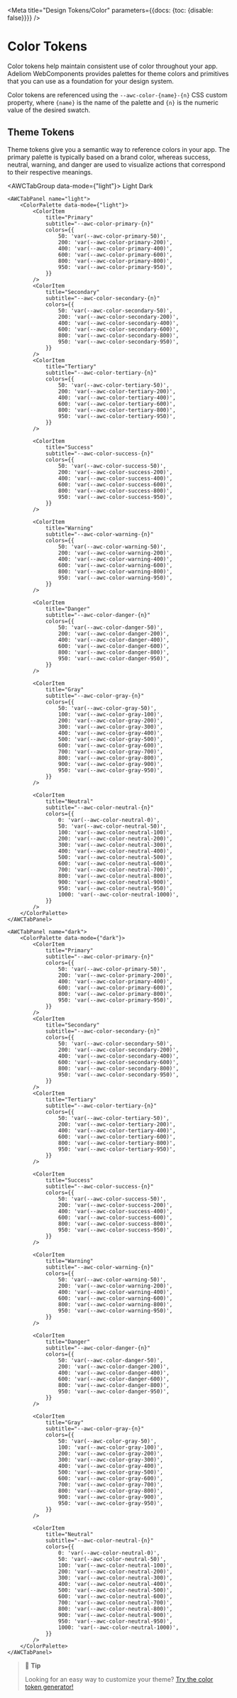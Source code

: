 
<Meta title="Design Tokens/Color" parameters={{docs: {toc: {disable: false}}}} />

# Color Tokens

Color tokens help maintain consistent use of color throughout your app. Adeliom WebComponents provides palettes for theme colors and primitives that you can use as a foundation for your design system.

Color tokens are referenced using the `--awc-color-{name}-{n}` CSS custom property, where `{name}` is the name of the palette and `{n}` is the numeric value of the desired swatch.

## Theme Tokens

Theme tokens give you a semantic way to reference colors in your app. The primary palette is typically based on a brand color, whereas success, neutral, warning, and danger are used to visualize actions that correspond to their respective meanings.

<AWCTabGroup data-mode={"light"}>
    <AWCTab slot="nav" panel="light">Light</AWCTab>
    <AWCTab slot="nav" panel="dark">Dark</AWCTab>

    <AWCTabPanel name="light">
        <ColorPalette data-mode={"light"}>
            <ColorItem
                title="Primary"
                subtitle="--awc-color-primary-{n}"
                colors={{
                    50: 'var(--awc-color-primary-50)',
                    200: 'var(--awc-color-primary-200)',
                    400: 'var(--awc-color-primary-400)',
                    600: 'var(--awc-color-primary-600)',
                    800: 'var(--awc-color-primary-800)',
                    950: 'var(--awc-color-primary-950)',
                }}
            />
            <ColorItem
                title="Secondary"
                subtitle="--awc-color-secondary-{n}"
                colors={{
                    50: 'var(--awc-color-secondary-50)',
                    200: 'var(--awc-color-secondary-200)',
                    400: 'var(--awc-color-secondary-400)',
                    600: 'var(--awc-color-secondary-600)',
                    800: 'var(--awc-color-secondary-800)',
                    950: 'var(--awc-color-secondary-950)',
                }}
            />
            <ColorItem
                title="Tertiary"
                subtitle="--awc-color-tertiary-{n}"
                colors={{
                    50: 'var(--awc-color-tertiary-50)',
                    200: 'var(--awc-color-tertiary-200)',
                    400: 'var(--awc-color-tertiary-400)',
                    600: 'var(--awc-color-tertiary-600)',
                    800: 'var(--awc-color-tertiary-800)',
                    950: 'var(--awc-color-tertiary-950)',
                }}
            />

            <ColorItem
                title="Success"
                subtitle="--awc-color-success-{n}"
                colors={{
                    50: 'var(--awc-color-success-50)',
                    200: 'var(--awc-color-success-200)',
                    400: 'var(--awc-color-success-400)',
                    600: 'var(--awc-color-success-600)',
                    800: 'var(--awc-color-success-800)',
                    950: 'var(--awc-color-success-950)',
                }}
            />

            <ColorItem
                title="Warning"
                subtitle="--awc-color-warning-{n}"
                colors={{
                    50: 'var(--awc-color-warning-50)',
                    200: 'var(--awc-color-warning-200)',
                    400: 'var(--awc-color-warning-400)',
                    600: 'var(--awc-color-warning-600)',
                    800: 'var(--awc-color-warning-800)',
                    950: 'var(--awc-color-warning-950)',
                }}
            />

            <ColorItem
                title="Danger"
                subtitle="--awc-color-danger-{n}"
                colors={{
                    50: 'var(--awc-color-danger-50)',
                    200: 'var(--awc-color-danger-200)',
                    400: 'var(--awc-color-danger-400)',
                    600: 'var(--awc-color-danger-600)',
                    800: 'var(--awc-color-danger-800)',
                    950: 'var(--awc-color-danger-950)',
                }}
            />

            <ColorItem
                title="Gray"
                subtitle="--awc-color-gray-{n}"
                colors={{
                    50: 'var(--awc-color-gray-50)',
                    100: 'var(--awc-color-gray-100)',
                    200: 'var(--awc-color-gray-200)',
                    300: 'var(--awc-color-gray-300)',
                    400: 'var(--awc-color-gray-400)',
                    500: 'var(--awc-color-gray-500)',
                    600: 'var(--awc-color-gray-600)',
                    700: 'var(--awc-color-gray-700)',
                    800: 'var(--awc-color-gray-800)',
                    900: 'var(--awc-color-gray-900)',
                    950: 'var(--awc-color-gray-950)',
                }}
            />

            <ColorItem
                title="Neutral"
                subtitle="--awc-color-neutral-{n}"
                colors={{
                    0: 'var(--awc-color-neutral-0)',
                    50: 'var(--awc-color-neutral-50)',
                    100: 'var(--awc-color-neutral-100)',
                    200: 'var(--awc-color-neutral-200)',
                    300: 'var(--awc-color-neutral-300)',
                    400: 'var(--awc-color-neutral-400)',
                    500: 'var(--awc-color-neutral-500)',
                    600: 'var(--awc-color-neutral-600)',
                    700: 'var(--awc-color-neutral-700)',
                    800: 'var(--awc-color-neutral-800)',
                    900: 'var(--awc-color-neutral-900)',
                    950: 'var(--awc-color-neutral-950)',
                    1000: 'var(--awc-color-neutral-1000)',
                }}
            />
        </ColorPalette>
    </AWCTabPanel>

    <AWCTabPanel name="dark">
        <ColorPalette data-mode={"dark"}>
            <ColorItem
                title="Primary"
                subtitle="--awc-color-primary-{n}"
                colors={{
                    50: 'var(--awc-color-primary-50)',
                    200: 'var(--awc-color-primary-200)',
                    400: 'var(--awc-color-primary-400)',
                    600: 'var(--awc-color-primary-600)',
                    800: 'var(--awc-color-primary-800)',
                    950: 'var(--awc-color-primary-950)',
                }}
            />
            <ColorItem
                title="Secondary"
                subtitle="--awc-color-secondary-{n}"
                colors={{
                    50: 'var(--awc-color-secondary-50)',
                    200: 'var(--awc-color-secondary-200)',
                    400: 'var(--awc-color-secondary-400)',
                    600: 'var(--awc-color-secondary-600)',
                    800: 'var(--awc-color-secondary-800)',
                    950: 'var(--awc-color-secondary-950)',
                }}
            />
            <ColorItem
                title="Tertiary"
                subtitle="--awc-color-tertiary-{n}"
                colors={{
                    50: 'var(--awc-color-tertiary-50)',
                    200: 'var(--awc-color-tertiary-200)',
                    400: 'var(--awc-color-tertiary-400)',
                    600: 'var(--awc-color-tertiary-600)',
                    800: 'var(--awc-color-tertiary-800)',
                    950: 'var(--awc-color-tertiary-950)',
                }}
            />

            <ColorItem
                title="Success"
                subtitle="--awc-color-success-{n}"
                colors={{
                    50: 'var(--awc-color-success-50)',
                    200: 'var(--awc-color-success-200)',
                    400: 'var(--awc-color-success-400)',
                    600: 'var(--awc-color-success-600)',
                    800: 'var(--awc-color-success-800)',
                    950: 'var(--awc-color-success-950)',
                }}
            />

            <ColorItem
                title="Warning"
                subtitle="--awc-color-warning-{n}"
                colors={{
                    50: 'var(--awc-color-warning-50)',
                    200: 'var(--awc-color-warning-200)',
                    400: 'var(--awc-color-warning-400)',
                    600: 'var(--awc-color-warning-600)',
                    800: 'var(--awc-color-warning-800)',
                    950: 'var(--awc-color-warning-950)',
                }}
            />

            <ColorItem
                title="Danger"
                subtitle="--awc-color-danger-{n}"
                colors={{
                    50: 'var(--awc-color-danger-50)',
                    200: 'var(--awc-color-danger-200)',
                    400: 'var(--awc-color-danger-400)',
                    600: 'var(--awc-color-danger-600)',
                    800: 'var(--awc-color-danger-800)',
                    950: 'var(--awc-color-danger-950)',
                }}
            />

            <ColorItem
                title="Gray"
                subtitle="--awc-color-gray-{n}"
                colors={{
                    50: 'var(--awc-color-gray-50)',
                    100: 'var(--awc-color-gray-100)',
                    200: 'var(--awc-color-gray-200)',
                    300: 'var(--awc-color-gray-300)',
                    400: 'var(--awc-color-gray-400)',
                    500: 'var(--awc-color-gray-500)',
                    600: 'var(--awc-color-gray-600)',
                    700: 'var(--awc-color-gray-700)',
                    800: 'var(--awc-color-gray-800)',
                    900: 'var(--awc-color-gray-900)',
                    950: 'var(--awc-color-gray-950)',
                }}
            />

            <ColorItem
                title="Neutral"
                subtitle="--awc-color-neutral-{n}"
                colors={{
                    0: 'var(--awc-color-neutral-0)',
                    50: 'var(--awc-color-neutral-50)',
                    100: 'var(--awc-color-neutral-100)',
                    200: 'var(--awc-color-neutral-200)',
                    300: 'var(--awc-color-neutral-300)',
                    400: 'var(--awc-color-neutral-400)',
                    500: 'var(--awc-color-neutral-500)',
                    600: 'var(--awc-color-neutral-600)',
                    700: 'var(--awc-color-neutral-700)',
                    800: 'var(--awc-color-neutral-800)',
                    900: 'var(--awc-color-neutral-900)',
                    950: 'var(--awc-color-neutral-950)',
                    1000: 'var(--awc-color-neutral-1000)',
                }}
            />
        </ColorPalette>
    </AWCTabPanel>
</AWCTabGroup>




> 📘 **Tip**
>
> Looking for an easy way to customize your theme? [Try the color token generator!](https://codepen.io/Arnaud-RITTI-the-selector/full/vYQjooj)
